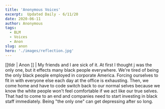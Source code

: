 ```yaml
---
title: 'Anonymous Voices' 
excerpt:  Updated Daily - 6/11/20
date: 2020-06-11
author: Anonymous
tags:
  - BLM
  - Voices
  - Anon
slug: anon
hero: './images/reflection.jpg'
---
```


[[tldr | Anon ]]
| My friends and I are sick of it. At first I thought j was the only one, but it effects many black people everywhere. We're tired of being the only black people employed in corporate America. Forcing ourselves to fit in with everyone else each day at the office is exhausting. Then, we come home and have to code switch back to our normal selves because we know the white people won't feel comfortable if we act like our true selves. That had to come to an end and companies need to start investing in black staff immediately. Being "the only one" can get depressing after so long.
